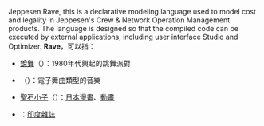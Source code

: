 Jeppesen Rave, this is a declarative modeling language used to model cost and legality in Jeppesen's Crew & Network Operation Management products. The language is designed so that the compiled code can be executed by external applications, including user interface Studio and Optimizer. {{disambig}}
'''Rave'''，可以指：

* [[銳舞|銳舞]]（{{lang-en|Rave}}）：1980年代興起的跳舞派對
* {{tsl|en|Rave music|銳舞音樂}}（{{lang-en|Rave music}}）：電子舞曲類型的音樂
* [[聖石小子|聖石小子]]（{{lang-ja|RAVE}}）：[[日本漫畫|日本漫畫]]、[[日本動畫|動畫]]
* {{tsl|en|Rave (magazine)|Rave (雜誌)}}：[[印度|印度]][[雜誌|雜誌]]